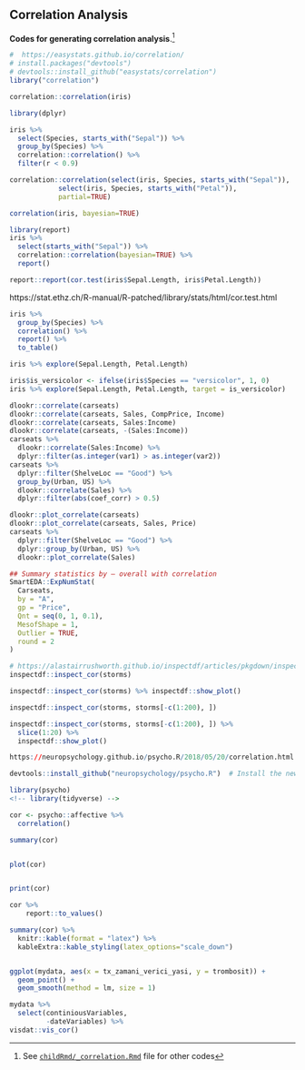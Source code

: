 ## Correlation Analysis

**Codes for generating correlation analysis**.^[See [`childRmd/_correlation.Rmd`](https://github.com/sbalci/histopathology-template/blob/master/childRmd/_correlation.Rmd) file for other codes]


```r
#  https://easystats.github.io/correlation/
# install.packages("devtools")
# devtools::install_github("easystats/correlation")
library("correlation")
```


```r
correlation::correlation(iris)
```



```r
library(dplyr)

iris %>% 
  select(Species, starts_with("Sepal")) %>% 
  group_by(Species) %>% 
  correlation::correlation() %>% 
  filter(r < 0.9)

```

  
  
```r
correlation::correlation(select(iris, Species, starts_with("Sepal")),
            select(iris, Species, starts_with("Petal")),
            partial=TRUE)

```
  
            
            
```r
correlation(iris, bayesian=TRUE)
```



```r
library(report)
iris %>% 
  select(starts_with("Sepal")) %>% 
  correlation::correlation(bayesian=TRUE) %>% 
  report()
```


```r
report::report(cor.test(iris$Sepal.Length, iris$Petal.Length))

```

https://stat.ethz.ch/R-manual/R-patched/library/stats/html/cor.test.html

  
```r
iris %>% 
  group_by(Species) %>% 
  correlation() %>% 
  report() %>% 
  to_table()
```



```r
iris %>% explore(Sepal.Length, Petal.Length)

iris$is_versicolor <- ifelse(iris$Species == "versicolor", 1, 0)
iris %>% explore(Sepal.Length, Petal.Length, target = is_versicolor)
```


```r
dlookr::correlate(carseats)
dlookr::correlate(carseats, Sales, CompPrice, Income)
dlookr::correlate(carseats, Sales:Income)
dlookr::correlate(carseats, -(Sales:Income))
carseats %>%
  dlookr::correlate(Sales:Income) %>%
  dplyr::filter(as.integer(var1) > as.integer(var2))
carseats %>%
  dplyr::filter(ShelveLoc == "Good") %>%
  group_by(Urban, US) %>%
  dlookr::correlate(Sales) %>%
  dplyr::filter(abs(coef_corr) > 0.5)
```


```r
dlookr::plot_correlate(carseats)
dlookr::plot_correlate(carseats, Sales, Price)
carseats %>%
  dplyr::filter(ShelveLoc == "Good") %>%
  dplyr::group_by(Urban, US) %>%
  dlookr::plot_correlate(Sales)
```



```r
## Summary statistics by – overall with correlation
SmartEDA::ExpNumStat(
  Carseats,
  by = "A",
  gp = "Price",
  Qnt = seq(0, 1, 0.1),
  MesofShape = 1,
  Outlier = TRUE,
  round = 2
)
```




```r
# https://alastairrushworth.github.io/inspectdf/articles/pkgdown/inspect_cor_exampes.html
inspectdf::inspect_cor(storms)

inspectdf::inspect_cor(storms) %>% inspectdf::show_plot()

inspectdf::inspect_cor(storms, storms[-c(1:200), ])

inspectdf::inspect_cor(storms, storms[-c(1:200), ]) %>% 
  slice(1:20) %>%
  inspectdf::show_plot()

```


```r
https://neuropsychology.github.io/psycho.R/2018/05/20/correlation.html

devtools::install_github("neuropsychology/psycho.R")  # Install the newest version

library(psycho)
<!-- library(tidyverse) -->

cor <- psycho::affective %>% 
  correlation()

summary(cor)


plot(cor)


print(cor)
```

  



```r
cor %>% 
    report::to_values()
```


```r
summary(cor) %>% 
  knitr::kable(format = "latex") %>% 
  kableExtra::kable_styling(latex_options="scale_down")


ggplot(mydata, aes(x = tx_zamani_verici_yasi, y = trombosit)) +
  geom_point() + 
  geom_smooth(method = lm, size = 1)
```


<!-- References: -->
<!-- Automated Interpretation of Metrics and Effect Sizes -->
<!-- https://easystats.github.io/report/articles/interpret_metrics.html -->




```r
mydata %>%
  select(continiousVariables,
         -dateVariables) %>% 
visdat::vis_cor()
```





